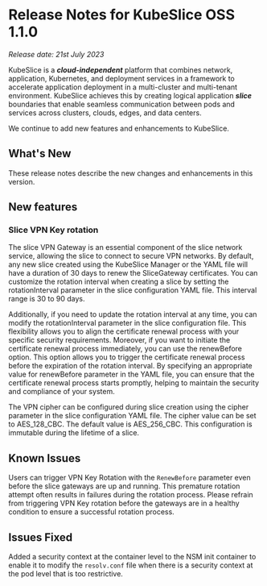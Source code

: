 # Release Notes for KubeSlice OSS 1.1.0

*Release date: 21st July 2023*

KubeSlice is a ***cloud-independent*** platform that combines network, application, Kubernetes, and deployment services 
in a framework to accelerate application deployment in a multi-cluster and multi-tenant environment. KubeSlice achieves this 
by creating logical application ***slice*** boundaries that enable seamless communication between pods and services across 
clusters, clouds, edges, and data centers.

We continue to add new features and enhancements to KubeSlice. 

## What's New
These release notes describe the new changes and enhancements in this version.


## New features

### Slice VPN Key rotation

The slice VPN Gateway is an essential component of the slice network service, allowing the slice to connect to secure VPN networks. 
By default, any new slice created using the KubeSlice Manager or the YAML file will have a duration of 30 days to renew the SliceGateway 
certificates. You can customize the rotation interval when creating a slice by setting the rotationInterval parameter in the slice 
configuration YAML file. This interval range is 30 to 90 days.

Additionally, if you need to update the rotation interval at any time, you can modify the rotationInterval parameter in the slice 
configuration file. This flexibility allows you to align the certificate renewal process with your specific security requirements. 
Moreover, if you want to initiate the certificate renewal process immediately, you can use the renewBefore option. This option allows 
you to trigger the certificate renewal process before the expiration of the rotation interval. By specifying an appropriate value for 
renewBefore parameter in the YAML file, you can ensure that the certificate renewal process starts promptly, helping to maintain the 
security and compliance of your system.

The VPN cipher can be configured during slice creation using the cipher parameter in the slice configuration YAML file. The cipher 
value can be set to AES_128_CBC. The default value is AES_256_CBC. This configuration is immutable during the lifetime of a slice.


## Known Issues

Users can trigger VPN Key Rotation with the `RenewBefore` parameter even before the slice gateways are up and running. 
This premature rotation attempt often results in failures during the rotation process. Please refrain from triggering VPN 
Key rotation before the gateways are in a healthy condition to ensure a successful rotation process.

## Issues Fixed

Added a security context at the container level to the NSM init container to enable it to modify the `resolv.conf` file when there 
is a security context at the pod level that is too restrictive.
